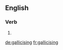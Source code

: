 ==English==

===Verb===
{{head|en|present participle}}

# {{present participle of|gallicise|lang=en}}

[[de:gallicising]]
[[fr:gallicising]]
